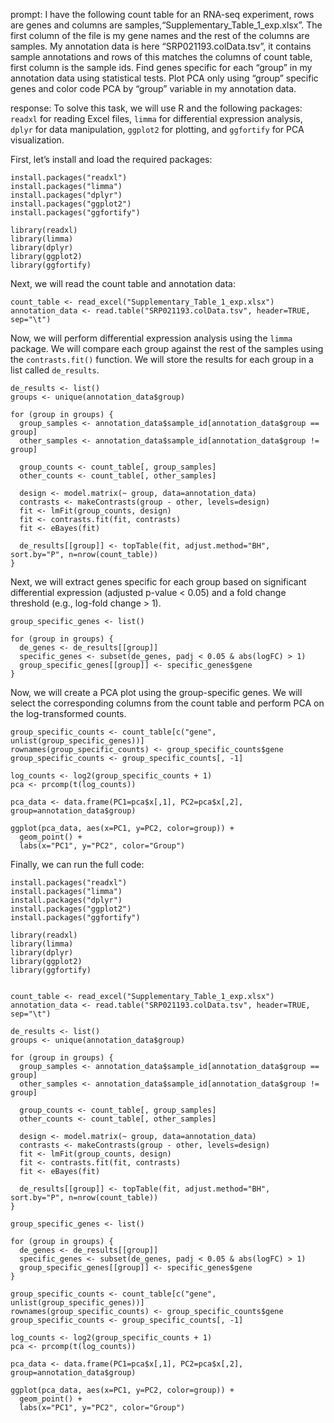 prompt:
I have the following count table for an RNA-seq experiment, rows are genes and columns are samples,"Supplementary_Table_1_exp.xlsx". The first column of the file is my gene names and the rest of the columns are samples. My annotation data is here "SRP021193.colData.tsv", it contains sample annotations and rows of this matches the columns of count table, first column is the sample ids. Find genes specific for each "group" in my annotation data  using statistical tests. Plot PCA only using "group" specific genes and color code PCA by "group" variable in my annotation data.

response:
To solve this task, we will use R and the following packages: `readxl` for reading Excel files, `limma` for differential expression analysis, `dplyr` for data manipulation, `ggplot2` for plotting, and `ggfortify` for PCA visualization.

First, let's install and load the required packages:

```
install.packages("readxl")
install.packages("limma")
install.packages("dplyr")
install.packages("ggplot2")
install.packages("ggfortify")

library(readxl)
library(limma)
library(dplyr)
library(ggplot2)
library(ggfortify)
```

Next, we will read the count table and annotation data:

```
count_table <- read_excel("Supplementary_Table_1_exp.xlsx")
annotation_data <- read.table("SRP021193.colData.tsv", header=TRUE, sep="\t")
```

Now, we will perform differential expression analysis using the `limma` package. We will compare each group against the rest of the samples using the `contrasts.fit()` function. We will store the results for each group in a list called `de_results`.

```
de_results <- list()
groups <- unique(annotation_data$group)

for (group in groups) {
  group_samples <- annotation_data$sample_id[annotation_data$group == group]
  other_samples <- annotation_data$sample_id[annotation_data$group != group]
  
  group_counts <- count_table[, group_samples]
  other_counts <- count_table[, other_samples]
  
  design <- model.matrix(~ group, data=annotation_data)
  contrasts <- makeContrasts(group - other, levels=design)
  fit <- lmFit(group_counts, design)
  fit <- contrasts.fit(fit, contrasts)
  fit <- eBayes(fit)
  
  de_results[[group]] <- topTable(fit, adjust.method="BH", sort.by="P", n=nrow(count_table))
}
```

Next, we will extract genes specific for each group based on significant differential expression (adjusted p-value < 0.05) and a fold change threshold (e.g., log-fold change > 1).

```
group_specific_genes <- list()

for (group in groups) {
  de_genes <- de_results[[group]]
  specific_genes <- subset(de_genes, padj < 0.05 & abs(logFC) > 1)
  group_specific_genes[[group]] <- specific_genes$gene
}
```

Now, we will create a PCA plot using the group-specific genes. We will select the corresponding columns from the count table and perform PCA on the log-transformed counts.

```
group_specific_counts <- count_table[c("gene", unlist(group_specific_genes))]
rownames(group_specific_counts) <- group_specific_counts$gene
group_specific_counts <- group_specific_counts[, -1]

log_counts <- log2(group_specific_counts + 1)
pca <- prcomp(t(log_counts))

pca_data <- data.frame(PC1=pca$x[,1], PC2=pca$x[,2], group=annotation_data$group)

ggplot(pca_data, aes(x=PC1, y=PC2, color=group)) +
  geom_point() +
  labs(x="PC1", y="PC2", color="Group")
```

Finally, we can run the full code:

```
install.packages("readxl")
install.packages("limma")
install.packages("dplyr")
install.packages("ggplot2")
install.packages("ggfortify")

library(readxl)
library(limma)
library(dplyr)
library(ggplot2)
library(ggfortify)


count_table <- read_excel("Supplementary_Table_1_exp.xlsx")
annotation_data <- read.table("SRP021193.colData.tsv", header=TRUE, sep="\t")

de_results <- list()
groups <- unique(annotation_data$group)

for (group in groups) {
  group_samples <- annotation_data$sample_id[annotation_data$group == group]
  other_samples <- annotation_data$sample_id[annotation_data$group != group]
  
  group_counts <- count_table[, group_samples]
  other_counts <- count_table[, other_samples]
  
  design <- model.matrix(~ group, data=annotation_data)
  contrasts <- makeContrasts(group - other, levels=design)
  fit <- lmFit(group_counts, design)
  fit <- contrasts.fit(fit, contrasts)
  fit <- eBayes(fit)
  
  de_results[[group]] <- topTable(fit, adjust.method="BH", sort.by="P", n=nrow(count_table))
}

group_specific_genes <- list()

for (group in groups) {
  de_genes <- de_results[[group]]
  specific_genes <- subset(de_genes, padj < 0.05 & abs(logFC) > 1)
  group_specific_genes[[group]] <- specific_genes$gene
}

group_specific_counts <- count_table[c("gene", unlist(group_specific_genes))]
rownames(group_specific_counts) <- group_specific_counts$gene
group_specific_counts <- group_specific_counts[, -1]

log_counts <- log2(group_specific_counts + 1)
pca <- prcomp(t(log_counts))

pca_data <- data.frame(PC1=pca$x[,1], PC2=pca$x[,2], group=annotation_data$group)

ggplot(pca_data, aes(x=PC1, y=PC2, color=group)) +
  geom_point() +
  labs(x="PC1", y="PC2", color="Group")
```
